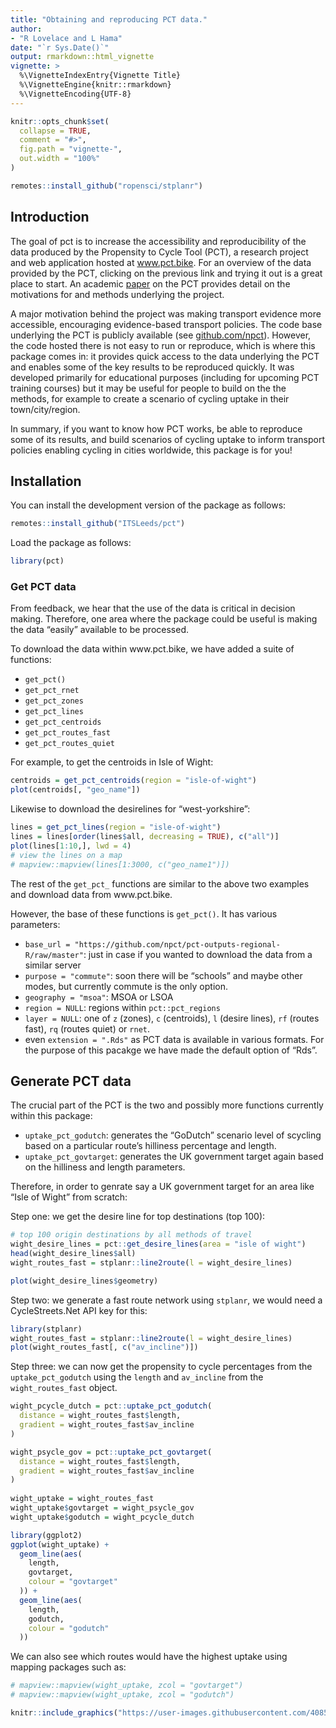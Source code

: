 ```yaml
---
title: "Obtaining and reproducing PCT data."
author: 
- "R Lovelace and L Hama"
date: "`r Sys.Date()`"
output: rmarkdown::html_vignette
vignette: >
  %\VignetteIndexEntry{Vignette Title}
  %\VignetteEngine{knitr::rmarkdown}
  %\VignetteEncoding{UTF-8}
---
```

```r
knitr::opts_chunk$set(
  collapse = TRUE,
  comment = "#>",
  fig.path = "vignette-",
  out.width = "100%"
)
```

```r
remotes::install_github("ropensci/stplanr")
```

## Introduction

The goal of pct is to increase the accessibility and reproducibility of the data produced by the Propensity to Cycle Tool (PCT), a research project and web application hosted at [www.pct.bike](https://www.pct.bike/).
For an overview of the data provided by the PCT, clicking on the previous link and trying it out is a great place to start.
An academic [paper](https://www.jtlu.org/index.php/jtlu/article/view/862) on the PCT provides detail on the motivations for and methods underlying the project.

A major motivation behind the project was making transport evidence more accessible, encouraging evidence-based transport policies.
The code base underlying the PCT is publicly available (see [github.com/npct](https://github.com/npct/)).
However, the code hosted there is not easy to run or reproduce, which is where this package comes in: it provides quick access to the data underlying the PCT and enables some of the key results to be reproduced quickly.
It was developed primarily for educational purposes (including for upcoming PCT training courses) but it may be useful for people to build on the the methods, for example to create a scenario of cycling uptake in their town/city/region.

In summary, if you want to know how PCT works, be able to reproduce some of its results, and build scenarios of cycling uptake to inform transport policies enabling cycling in cities worldwide, this package is for you!

## Installation

You can install the development version of the package as follows:

```r
remotes::install_github("ITSLeeds/pct")
```


<!-- You can install the released version of pct from [CRAN](https://CRAN.R-project.org) with: -->

<!-- ``` r -->
<!-- install.packages("pct") -->
<!-- ``` -->

Load the package as follows:

```r
library(pct)
```

### Get PCT data

From feedback, we hear that the use of the data is critical in decision making. Therefore, one area where the package could be useful is making the data "easily" available to be processed.

To download the data within www.pct.bike, we have added a suite of functions:

* `get_pct()`
* `get_pct_rnet` 
* `get_pct_zones` 
* `get_pct_lines` 
* `get_pct_centroids`
* `get_pct_routes_fast` 
* `get_pct_routes_quiet` 

For example, to get the centroids in Isle of Wight:

``` r
centroids = get_pct_centroids(region = "isle-of-wight")
plot(centroids[, "geo_name"])
```

Likewise to download the desirelines for "west-yorkshire":

```r
lines = get_pct_lines(region = "isle-of-wight")
lines = lines[order(lines$all, decreasing = TRUE), c("all")]
plot(lines[1:10,], lwd = 4)
# view the lines on a map
# mapview::mapview(lines[1:3000, c("geo_name1")])
```
The rest of the `get_pct_` functions are similar to the above two examples and download data from www.pct.bike.

However, the base of these functions is `get_pct()`. It has various parameters:

* `base_url = "https://github.com/npct/pct-outputs-regional-R/raw/master"`: just in case if you wanted to download the data from a similar server
* `purpose = "commute"`: soon there will be "schools" and maybe other modes, but currently commute is the only option. 
* `geography = "msoa"`: MSOA or LSOA
* `region = NULL`: regions within `pct::pct_regions`
* `layer = NULL`: one of `z` (zones), `c` (centroids), `l` (desire lines), `rf` (routes fast), `rq` (routes quiet) or `rnet`.
* even `extension = ".Rds"` as PCT data is available in various formats. For the purpose of this pacakge we have made the default option of "Rds".


## Generate PCT data

The crucial part of the PCT is the two and possibly more functions currently within this package:

* `uptake_pct_godutch`: generates the "GoDutch" scenario level of scycling based on a particular route's hilliness percentage and length.
* `uptake_pct_govtarget`: generates the UK government target again based on the hilliness and length parameters.

Therefore, in order to genrate say a UK government target for an area like "Isle of Wight" from scratch:

Step one: we get the desire line for top destinations (top 100):

```r
# top 100 origin destinations by all methods of travel
wight_desire_lines = pct::get_desire_lines(area = "isle of wight")
head(wight_desire_lines$all)
wight_routes_fast = stplanr::line2route(l = wight_desire_lines)

plot(wight_desire_lines$geometry)
```

Step two: we generate a fast route network using `stplanr`, we would need a CycleStreets.Net API key for this:

```r
library(stplanr)
wight_routes_fast = stplanr::line2route(l = wight_desire_lines)
plot(wight_routes_fast[, c("av_incline")])
```

Step three: we can now get the propensity to cycle percentages from the `uptake_pct_godutch` using the `length` and `av_incline` from the `wight_routes_fast` object.

```r
wight_pcycle_dutch = pct::uptake_pct_godutch(
  distance = wight_routes_fast$length,
  gradient = wight_routes_fast$av_incline
)

wight_psycle_gov = pct::uptake_pct_govtarget(
  distance = wight_routes_fast$length,
  gradient = wight_routes_fast$av_incline
)
  
wight_uptake = wight_routes_fast
wight_uptake$govtarget = wight_psycle_gov
wight_uptake$godutch = wight_pcycle_dutch

library(ggplot2)
ggplot(wight_uptake) +
  geom_line(aes(
    length,
    govtarget,
    colour = "govtarget"
  )) + 
  geom_line(aes(
    length,
    godutch,
    colour = "godutch"
  ))
```

We can also see which routes would have the highest uptake using mapping packages such as:

```r
# mapview::mapview(wight_uptake, zcol = "govtarget")
# mapview::mapview(wight_uptake, zcol = "godutch")
```

```r
knitr::include_graphics("https://user-images.githubusercontent.com/408568/54354252-0f52f880-464e-11e9-893b-dab3ef8bae4d.png")
```
